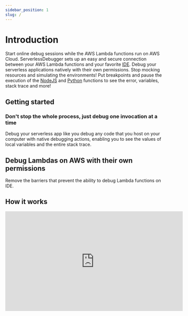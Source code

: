 ```yaml
---
sidebar_position: 1
slug: /
---
```


# Introduction

Start online debug sessions while the AWS Lambda functions run on AWS Cloud. 
ServerlessDebugger sets up an easy and secure connection between your AWS Lambda functions and 
your favorite [IDE](#getting-started). Debug your serverless applications natively with their own permissions. 
Stop mocking resources and simulating the environments! Put breakpoints and pause
the execution of the [NodeJS](/configuration/nodejs) and [Python](/configuration/python) functions to see the error, variables, stack trace and more!

## Getting started


<div class="cols-2">
  <PluginCard plugin="VS Code" languages="NodeJS, Python" target="/extensions/vs-code"></PluginCard>
</div>

### Don't stop the whole process, just debug one invocation at a time

Debug your serverless app like you debug any code that you host on your computer with native debugging actions,
 enabling you to see the values of local variables and the entire stack trace.

## Debug Lambdas on AWS with their own permissions
Remove the barriers that prevent the ability to debug Lambda functions on IDE.

## How it works
<iframe width="560" height="315" src="https://www.youtube.com/embed/ilIrWV3eDBA" title="YouTube video player" frameborder="0" allow="accelerometer; autoplay; clipboard-write; encrypted-media; gyroscope; picture-in-picture" allowfullscreen></iframe>
